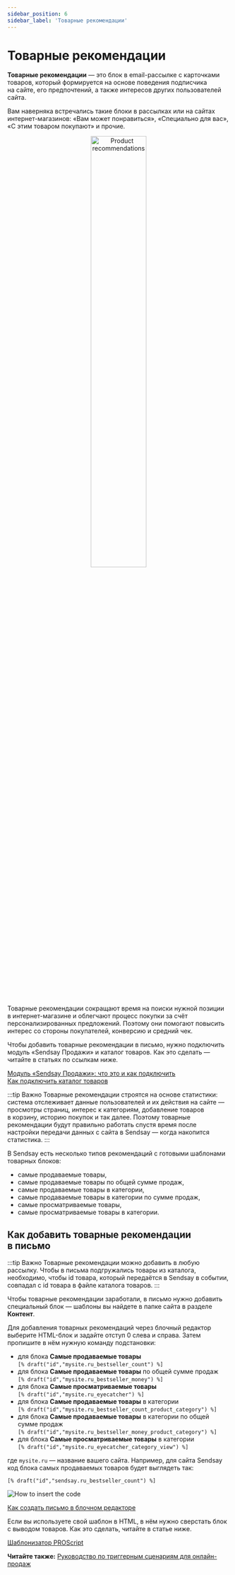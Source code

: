 ```yaml
---
sidebar_position: 6
sidebar_label: 'Товарные рекомендации'
---
```



# Товарные рекомендации

**Товарные рекомендации** — это блок в email-рассылке с карточками товаров, который формируется на&nbsp;основе поведения подписчика на&nbsp;сайте, его предпочтений, а&nbsp;также интересов других пользователей сайта.

Вам наверняка встречались такие блоки в&nbsp;рассылках или на&nbsp;сайтах интернет-магазинов: &laquo;Вам может понравиться&raquo;, &laquo;Специально для вас&raquo;, &laquo;С&nbsp;этим товаром покупают&raquo; и&nbsp;прочие.

<p align="center">
  <img width="50%" src={productRecommendations} alt="Product recommendations" />
</p>

Товарные рекомендации сокращают время на&nbsp;поиски нужной позиции в&nbsp;интернет-магазине и&nbsp;облегчают процесс покупки за&nbsp;счёт персонализированных предложений. Поэтому они помогают повысить интерес со&nbsp;стороны покупателей, конверсию и&nbsp;средний чек.

Чтобы добавить товарные рекомендации в&nbsp;письмо, нужно подключить модуль «Sendsay Продажи» и&nbsp;каталог товаров. Как это сделать&nbsp;&mdash; читайте в&nbsp;статьях по&nbsp;ссылкам ниже.

[Модуль «Sendsay Продажи»: что это и как подключить](https://docs.sendsay.ru/ecom/how-to-connect-ecom)<br/>
[Как подключить каталог товаров](https://docs.sendsay.ru/ecom/product-catalog)

:::tip Важно
Товарные рекомендации строятся на&nbsp;основе статистики: система отслеживает данные пользователей и&nbsp;их&nbsp;действия на&nbsp;сайте&nbsp;&mdash; просмотры страниц, интерес к&nbsp;категориям, добавление товаров в&nbsp;корзину, историю покупок и&nbsp;так далее. Поэтому товарные рекомендации будут правильно работать спустя время после настройки передачи данных с&nbsp;сайта в&nbsp;Sendsay&nbsp;&mdash; когда накопится статистика.
:::

В&nbsp;Sendsay есть несколько типов рекомендаций с&nbsp;готовыми шаблонами товарных блоков:

- самые продаваемые товары,
- самые продаваемые товары по&nbsp;общей сумме продаж,
- самые продаваемые товары в&nbsp;категории,
- самые продаваемые товары в&nbsp;категории по&nbsp;сумме продаж,
- самые просматриваемые товары,
- самые просматриваемые товары в&nbsp;категории.

## Как добавить товарные рекомендации в&nbsp;письмо

:::tip Важно
Товарные рекомендации можно добавить в&nbsp;любую рассылку. Чтобы в&nbsp;письма подгружались товары из&nbsp;каталога, необходимо, чтобы id&nbsp;товара, который передаётся в&nbsp;Sendsay в&nbsp;событии, совпадал с&nbsp;id&nbsp;товара в&nbsp;файле каталога товаров.
:::

Чтобы товарные рекомендации заработали, в&nbsp;письмо нужно добавить специальный блок&nbsp;&mdash; шаблоны вы&nbsp;найдете в&nbsp;папке сайта в&nbsp;разделе **Контент**.

Для добавления товарных рекомендаций через блочный редактор выберите HTML-блок и&nbsp;задайте отступ 0&nbsp;слева и&nbsp;справа. Затем пропишите в&nbsp;нём нужную команду подстановки:

- для блока **Самые продаваемые товары**<br/>
  `[% draft("id","mysite.ru_bestseller_count") %]`
- для блока **Самые продаваемые товары** по общей сумме продаж<br/>
  `[% draft("id","mysite.ru_bestseller_money") %]`
- для блока **Самые просматриваемые товары**<br/>
  `[% draft("id","mysite.ru_eyecatcher") %]`
- для блока **Самые продаваемые товары** в категории<br/>
  `[% draft("id","mysite.ru_bestseller_count_product_category") %]`
- для блока **Самые продаваемые товары** в категории по общей сумме продаж<br/>
  `[% draft("id","mysite.ru_bestseller_money_product_category") %]`
- для блока **Самые просматриваемые товары** в категории<br/>
  `[% draft("id","mysite.ru_eyecatcher_category_view") %]`

где `mysite.ru` — название вашего сайта. Например, для&nbsp;сайта Sendsay код блока самых продаваемых товаров будет выглядеть&nbsp;так:

```
[% draft("id","sendsay.ru_bestseller_count") %]
```

![How to insert the code](/img/ecom/product-recommendations/how-to-insert-the-code.gif)

[Как создать письмо в блочном редакторе](https://docs.sendsay.ru/email-campaigns/create-your-campaign/drag-and-drop-editor)

Если вы&nbsp;используете свой шаблон в&nbsp;HTML, в&nbsp;нём нужно сверстать блок с&nbsp;выводом товаров. Как это сделать, читайте в&nbsp;статье ниже.

[Шаблонизатор PROScript](https://docs.sendsay.ru/ecom/ecom-proscript)

**Читайте также:** [Руководство по триггерным сценариям для онлайн-продаж](https://docs.sendsay.ru/ecom/ecom-triggers/)
